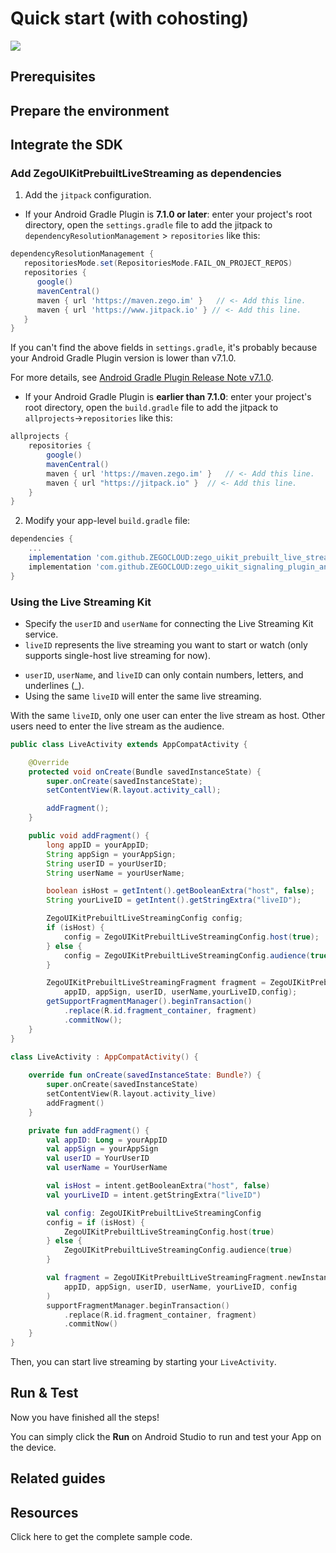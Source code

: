 
# Quick start (with cohosting)

<Frame width="512" height="auto" caption="">
  <img src="https://doc-media.zego.im/sdk-doc/Pics/ZegoUIKit/Flutter/live_with_cohosting2.gif" />
</Frame>

## Prerequisites

<UIKitInvitationPrerequisitesZIMSignaling/>

## Prepare the environment

<Content/>

## Integrate the SDK

### Add ZegoUIKitPrebuiltLiveStreaming as dependencies

1. Add the `jitpack` configuration.
- If your Android Gradle Plugin is **7.1.0 or later**: enter your project's root directory, open the `settings.gradle` file to add the jitpack to `dependencyResolutionManagement` > `repositories` like this:

``` groovy
dependencyResolutionManagement {
   repositoriesMode.set(RepositoriesMode.FAIL_ON_PROJECT_REPOS)
   repositories {
      google()
      mavenCentral()
      maven { url 'https://maven.zego.im' }   // <- Add this line.
      maven { url 'https://www.jitpack.io' } // <- Add this line.
   }
}
```

<Warning title="Warning">

If you can't find the above fields in `settings.gradle`, it's probably because your Android Gradle Plugin version is lower than v7.1.0. 

For more details, see [Android Gradle Plugin Release Note v7.1.0](https://developer.android.com/studio/releases/gradle-plugin#settings-gradle).
</Warning>

- If your Android Gradle Plugin is **earlier than 7.1.0**: enter your project's root directory, open the `build.gradle` file to add the jitpack to `allprojects`->`repositories` like this: 

```groovy
allprojects {
    repositories {
        google()
        mavenCentral()
        maven { url 'https://maven.zego.im' }   // <- Add this line.
        maven { url "https://jitpack.io" }  // <- Add this line.
    }
}
```

2. Modify your app-level `build.gradle` file:

```groovy
dependencies {
    ...
    implementation 'com.github.ZEGOCLOUD:zego_uikit_prebuilt_live_streaming_android:+'    // Add this line to your module-level build.gradle file's dependencies, usually named [app].
    implementation 'com.github.ZEGOCLOUD:zego_uikit_signaling_plugin_android:+'  // Add this line to your module-level build.gradle file's dependencies, usually named [app].
}
```  

### Using the Live Streaming Kit


- Specify the `userID` and `userName` for connecting the Live Streaming Kit service. 
- `liveID` represents the live streaming you want to start or watch (only supports single-host live streaming for now). 

<Note title="Note">

- `userID`, `userName`, and `liveID` can only contain numbers, letters, and underlines (_). 
- Using the same `liveID` will enter the same live streaming.
</Note>

<Warning title="Warning">

With the same `liveID`, only one user can enter the live stream as host. Other users need to enter the live stream as the audience.
</Warning>


<CodeGroup>

```java Java
public class LiveActivity extends AppCompatActivity {

    @Override
    protected void onCreate(Bundle savedInstanceState) {
        super.onCreate(savedInstanceState);
        setContentView(R.layout.activity_call);

        addFragment();
    }

    public void addFragment() {
        long appID = yourAppID;
        String appSign = yourAppSign;
        String userID = yourUserID;
        String userName = yourUserName;

        boolean isHost = getIntent().getBooleanExtra("host", false);
        String yourLiveID = getIntent().getStringExtra("liveID");

        ZegoUIKitPrebuiltLiveStreamingConfig config;
        if (isHost) {
            config = ZegoUIKitPrebuiltLiveStreamingConfig.host(true);
        } else {
            config = ZegoUIKitPrebuiltLiveStreamingConfig.audience(true);
        }

        ZegoUIKitPrebuiltLiveStreamingFragment fragment = ZegoUIKitPrebuiltCallFragment.newInstance(
            appID, appSign, userID, userName,yourLiveID,config);
        getSupportFragmentManager().beginTransaction()
            .replace(R.id.fragment_container, fragment)
            .commitNow();
    }
}
```

```kotlin Kotlin
class LiveActivity : AppCompatActivity() {
   
    override fun onCreate(savedInstanceState: Bundle?) {
        super.onCreate(savedInstanceState)
        setContentView(R.layout.activity_live)
        addFragment()
    }

    private fun addFragment() {
        val appID: Long = yourAppID
        val appSign = yourAppSign
        val userID = YourUserID
        val userName = YourUserName

        val isHost = intent.getBooleanExtra("host", false)
        val yourLiveID = intent.getStringExtra("liveID")

        val config: ZegoUIKitPrebuiltLiveStreamingConfig
        config = if (isHost) {
            ZegoUIKitPrebuiltLiveStreamingConfig.host(true)
        } else {
            ZegoUIKitPrebuiltLiveStreamingConfig.audience(true)
        }

        val fragment = ZegoUIKitPrebuiltLiveStreamingFragment.newInstance(
            appID, appSign, userID, userName, yourLiveID, config
        )
        supportFragmentManager.beginTransaction()
            .replace(R.id.fragment_container, fragment)
            .commitNow()
    }
}
```
</CodeGroup>


Then, you can start live streaming by starting your `LiveActivity`.


## Run & Test

Now you have finished all the steps!

You can simply click the **Run** on Android Studio to run and test your App on the device.


## Related guides

<CardGroup cols={2}>
  <Card title="How to upgrade UIKits with a plugin to V2.0.0" href="https://docs.zegocloud.com/faq/UIKit_Plugin2.0_upgrade?product=UIKits_CallKit&platform=android" target="_blank" />
</CardGroup>


## Resources

<CardGroup cols={2}>
  <Card title="Sample code" href="https://github.com/ZEGOCLOUD/zego_uikit_prebuilt_live_streaming_example_android" target="_blank">
    Click here to get the complete sample code.
  </Card>
</CardGroup>
